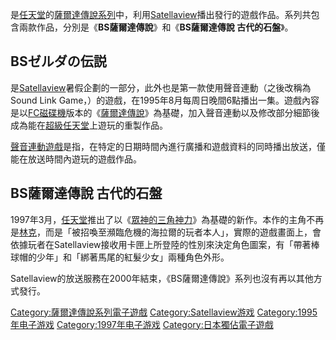 {{unreferenced|time=2018-08-01T14:47:40+00:00}}
{{noteTA
|G1=Games
}}
{{Infobox VG
| title=BS塞尔达传说
| japanese = BSゼルダの伝説
| developer=[[任天堂开发第二部|任天堂开发第二部]]
| publisher=[[St.GIGA|St.GIGA]]
| designer=[[宫本茂|宫本茂]]、[[手塚卓志|手塚卓志]]
| engine=
| series=[[塞尔达传说系列|塞尔达传说系列]]
| released= {{Infobox VG/C|1995年8月6日|第1话：{{vgrelease|JP|1995年8月6日}}第2话：{{vgrelease|JP|1995年8月13日}}第3话：{{vgrelease|JP|1995年8月20日}}第4话：{{vgrelease|JP|1995年8月27日}} }}
| genre=[[动作冒险游戏|动作冒险]]
| modes=[[单人电子游戏|单人]]（含[[多人电子游戏|多人]]分数榜）
| platforms=[[超级任天堂|超级任天堂]]（加装[[Satellaview|Satellaview]]）
}}

{{Vgname|BS薩爾達傳說|ja=BSゼルダの伝説}}是[[任天堂|任天堂]]的[[薩爾達傳說系列|薩爾達傳說系列]]中，利用[[Satellaview|Satellaview]]播出發行的遊戲作品。系列共包含兩款作品，分別是《'''BS薩爾達傳說'''》和《'''BS薩爾達傳說 古代的石盤'''》。

== BSゼルダの伝説 ==

{{Vgname|BS薩爾達傳說|ja=BSゼルダの伝説}}是[[Satellaview|Satellaview]]暑假企劃的一部分，此外也是第一款使用聲音連動（之後改稱為Sound Link Game，{{lang|ja|サウンドリンクゲーム}}）的遊戲，在1995年8月每周日晚間6點播出一集。遊戲內容是以[[FC磁碟機|FC磁碟機]]版本的《[[薩爾達傳說|薩爾達傳說]]》為基礎，加入聲音連動以及修改部分細節後成為能在[[超級任天堂|超級任天堂]]上遊玩的重製作品。

[[聲音連動遊戲|聲音連動遊戲]]是指，在特定的日期時間內進行廣播和遊戲資料的同時播出放送，僅能在放送時間內遊玩的遊戲作品。


== BS薩爾達傳說 古代的石盤 ==
{{Infobox VG
| title=BS薩爾達傳說 古代的石盤
| japanese = BSゼルダの伝説 古代の石盤
| developer=[[任天堂开发第二部|任天堂开发第二部]]
| publisher=[[St.GIGA|St.GIGA]]
|designer=
|engine=
| series=[[塞尔达传说系列|塞尔达传说系列]]
|released={{Infobox VG/C|1997年3月30日|第1话：{{vgrelease|JP|1997年3月30日}}第2话：{{vgrelease|JP|1997年4月6日}}第3话：{{vgrelease|JP|1997年4月13日}}第4话：{{vgrelease|JP|1997年4月20日}} }}
| genre=[[动作冒险游戏|动作冒险]]
| modes=[[单人电子游戏|单人]]（含[[多人电子游戏|多人]]分数榜）
| platforms=[[超级任天堂|超级任天堂]]（加装[[Satellaview|Satellaview]]）
}}
1997年3月，[[任天堂|任天堂]]推出了以《[[薩爾達傳說：眾神的三角神力|眾神的三角神力]]》為基礎的新作{{Vgname|BS薩爾達傳說 古代的石盤|ja=BSゼルダの伝説 古代の石盤}}。本作的主角不再是[[林克_(塞尔达传说)|林克]]，而是「被招喚至瀕臨危機的海拉爾的玩者本人」，實際的遊戲畫面上，會依據玩者在Satellaview接收用卡匣上所登陸的性別來決定角色圖案，有「帶著棒球帽的少年」和「綁著馬尾的紅髮少女」兩種角色外形。

Satellaview的放送服務在2000年結束，《BS薩爾達傳說》系列也沒有再以其他方式發行。

{{薩爾達傳說系列}}

{{DEFAULTSORT:BS薩爾達傳說}}
[[Category:薩爾達傳說系列電子遊戲|Category:薩爾達傳說系列電子遊戲]]
[[Category:Satellaview游戏|Category:Satellaview游戏]]
[[Category:1995年电子游戏|Category:1995年电子游戏]]
[[Category:1997年电子游戏|Category:1997年电子游戏]]
[[Category:日本獨佔電子遊戲|Category:日本獨佔電子遊戲]]